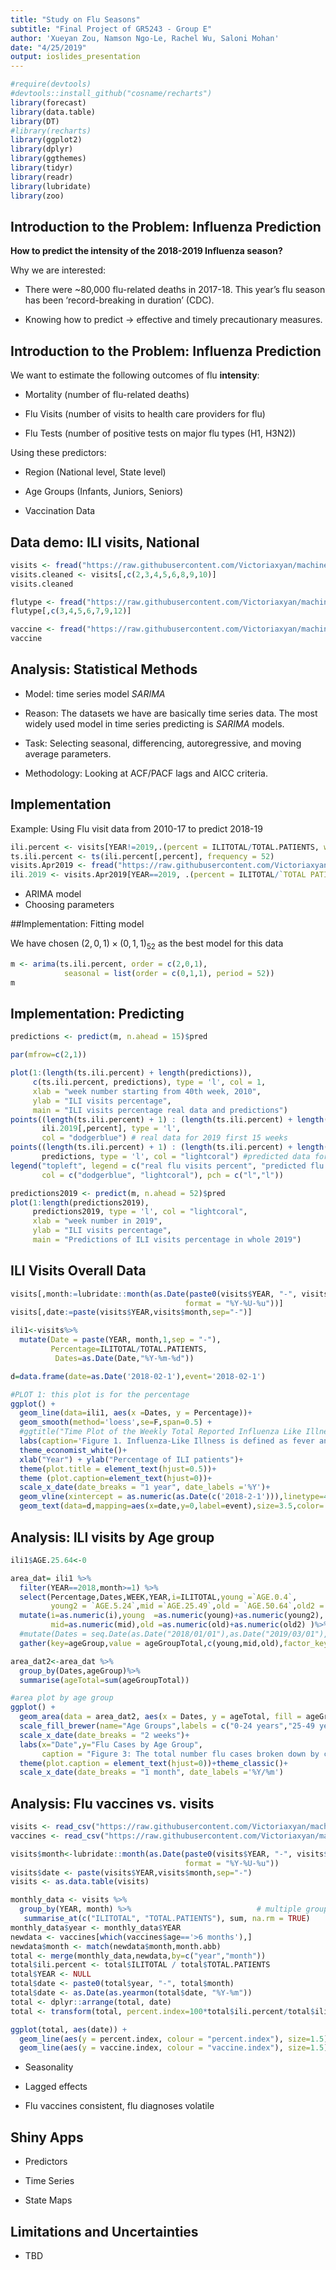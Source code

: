 ```yaml
---
title: "Study on Flu Seasons"
subtitle: "Final Project of GR5243 - Group E"
author: 'Xueyan Zou, Namson Ngo-Le, Rachel Wu, Saloni Mohan'
date: "4/25/2019"
output: ioslides_presentation
---
```


```r
#require(devtools)
#devtools::install_github("cosname/recharts")
library(forecast)
library(data.table)
library(DT)
#library(recharts)
library(ggplot2)
library(dplyr)
library(ggthemes)
library(tidyr)
library(readr)
library(lubridate)
library(zoo)

```

## Introduction to the Problem: Influenza Prediction

**How to predict the intensity of the 2018-2019 Influenza season?  **

Why we are interested:

- There were ~80,000 flu-related deaths in 2017-18. This year's flu season has been 'record-breaking in duration' (CDC).

- Knowing how to predict -> effective and timely precautionary measures.

## Introduction to the Problem: Influenza Prediction

We want to estimate the following outcomes of flu **intensity**:

- Mortality (number of flu-related deaths)

- Flu Visits (number of visits to health care providers for flu)

- Flu Tests (number of positive tests on major flu types (H1, H3N2))

Using these predictors:

- Region (National level, State level)

- Age Groups (Infants, Juniors, Seniors)

- Vaccination Data

## Data demo: ILI visits, National

```r
visits <- fread("https://raw.githubusercontent.com/Victoriaxyan/machine-churning/master/Data/flu_view_line(Topright%20%20Chart)_national.csv")
visits.cleaned <- visits[,c(2,3,4,5,6,8,9,10)]
visits.cleaned

flutype <- fread("https://raw.githubusercontent.com/Victoriaxyan/machine-churning/master/Data/National_Positive_tests_type.csv")
flutype[,c(3,4,5,6,7,9,12)]

vaccine <- fread("https://raw.githubusercontent.com/Victoriaxyan/machine-churning/master/Data/usa_vaccination_data.csv")
vaccine
```

## Analysis: Statistical Methods

- Model: time series model *SARIMA*

- Reason: The datasets we have are basically time series data. The most widely used model in time series predicting is *SARIMA* models.

- Task: Selecting seasonal, differencing, autoregressive, and moving average parameters.  

- Methodology: Looking at ACF/PACF lags and AICC criteria.

## Implementation

Example: Using Flu visit data from 2010-17 to predict 2018-19

```r
ili.percent <- visits[YEAR!=2019,.(percent = ILITOTAL/TOTAL.PATIENTS, week = V1)] 
ts.ili.percent <- ts(ili.percent[,percent], frequency = 52)
visits.Apr2019 <- fread("https://raw.githubusercontent.com/Victoriaxyan/machine-churning/master/Data/FluView_LineChart_2019.csv", skip = 1)
ili.2019 <- visits.Apr2019[YEAR==2019, .(percent = ILITOTAL/`TOTAL PATIENTS`)]
```

- ARIMA model
- Choosing parameters

##Implementation: Fitting model

We have chosen $(2,0,1)\times(0,1,1)_{52}$ as the best model for this data

```r
m <- arima(ts.ili.percent, order = c(2,0,1), 
            seasonal = list(order = c(0,1,1), period = 52)) 
m
```

## Implementation: Predicting

```r
predictions <- predict(m, n.ahead = 15)$pred
```

```r
par(mfrow=c(2,1))

plot(1:(length(ts.ili.percent) + length(predictions)), 
     c(ts.ili.percent, predictions), type = 'l', col = 1, 
     xlab = "week number starting from 40th week, 2010", 
     ylab = "ILI visits percentage",
     main = "ILI visits percentage real data and predictions")
points((length(ts.ili.percent) + 1) : (length(ts.ili.percent) + length(predictions)),
       ili.2019[,percent], type = 'l', 
       col = "dodgerblue") # real data for 2019 first 15 weeks
points((length(ts.ili.percent) + 1) : (length(ts.ili.percent) + length(predictions)), 
       predictions, type = 'l', col = "lightcoral") #predicted data for 2019 first 15 weeks
legend("topleft", legend = c("real flu visits percent", "predicted flu visits percent"),
       col = c("dodgerblue", "lightcoral"), pch = c("l","l"))

predictions2019 <- predict(m, n.ahead = 52)$pred
plot(1:length(predictions2019), 
     predictions2019, type = 'l', col = "lightcoral", 
     xlab = "week number in 2019", 
     ylab = "ILI visits percentage",
     main = "Predictions of ILI visits percentage in whole 2019")
```

## ILI Visits Overall Data

```r
visits[,month:=lubridate::month(as.Date(paste0(visits$YEAR, "-", visits$WEEK, "-", 10), 
                                       format = "%Y-%U-%u"))]
visits[,date:=paste(visits$YEAR,visits$month,sep="-")]

ili1<-visits%>% 
  mutate(Date = paste(YEAR, month,1,sep = "-"),
         Percentage=ILITOTAL/TOTAL.PATIENTS,
          Dates=as.Date(Date,"%Y-%m-%d")) 

d=data.frame(date=as.Date('2018-02-1'),event='2018-02-1')

#PLOT 1: this plot is for the percentage
ggplot() +
  geom_line(data=ili1, aes(x =Dates, y = Percentage))+
  geom_smooth(method='loess',se=F,span=0.5) +
  #ggtitle("Time Plot of the Weekly Total Reported Influenza Like Illnesses in the US (2010-2019)")+
  labs(caption='Figure 1. Influenza-Like Illness is defined as fever and a cough and/or a sore throat in the absence of a known cause other than flu\nData Source: CDC Weekly US Influenza Surveillance Report')+
  theme_economist_white()+
  xlab("Year") + ylab("Percentage of ILI patients")+
  theme(plot.title = element_text(hjust=0.5))+
  theme (plot.caption=element_text(hjust=0))+
  scale_x_date(date_breaks = "1 year", date_labels ='%Y')+
  geom_vline(xintercept = as.numeric(as.Date(c('2018-2-1'))),linetype=4,col="brown")+
  geom_text(data=d,mapping=aes(x=date,y=0,label=event),size=3.5,color='brown',angle=90,vjust=1.3,hjust=.1)
```

## Analysis: ILI visits by Age group

```r
ili1$AGE.25.64<-0

area_dat= ili1 %>%  
  filter(YEAR==2018,month>=1) %>%
  select(Percentage,Dates,WEEK,YEAR,i=ILITOTAL,young =`AGE.0.4`, 
         young2 = `AGE.5.24`,mid =`AGE.25.49`,old = `AGE.50.64`,old2 = `AGE.65` ) %>% 
  mutate(i=as.numeric(i),young  =as.numeric(young)+as.numeric(young2),
         mid=as.numeric(mid),old =as.numeric(old)+as.numeric(old2) )%>%
  #mutate(Dates = seq.Date(as.Date("2018/01/01"),as.Date("2019/03/01"),by="weeks")) %>%
  gather(key=ageGroup,value = ageGroupTotal,c(young,mid,old),factor_key=T)

area_dat2<-area_dat %>%
  group_by(Dates,ageGroup)%>%
  summarise(ageTotal=sum(ageGroupTotal))

#area plot by age group
ggplot() +
  geom_area(data = area_dat2, aes(x = Dates, y = ageTotal, fill = ageGroup)) +
  scale_fill_brewer(name="Age Groups",labels = c("0-24 years","25-49 years","50+ years"),palette="YlGn",direction = -1) +
  scale_x_date(date_breaks = "2 weeks")+
  labs(x="Date",y="Flu Cases by Age Group",
       caption = "Figure 3: The total number flu cases broken down by cases\nof patients below the age of 24, between the age 25 and 49, and above the age of 50.\nData Source: CDC Flu View")+
  theme(plot.caption = element_text(hjust=0))+theme_classic()+
  scale_x_date(date_breaks = "1 month", date_labels ='%Y/%m')
```

## Analysis: Flu vaccines vs. visits
```r
visits <- read_csv("https://raw.githubusercontent.com/Victoriaxyan/machine-churning/master/Data/flu_view_line(Topright%20%20Chart)_national.csv")
vaccines <- read_csv("https://raw.githubusercontent.com/Victoriaxyan/machine-churning/master/Data/usa_vaccination_data.csv")

visits$month<-lubridate::month(as.Date(paste0(visits$YEAR, "-", visits$WEEK, "-", 10), 
                                       format = "%Y-%U-%u"))
visits$date <- paste(visits$YEAR,visits$month,sep="-")
visits <- as.data.table(visits)

monthly_data <- visits %>% 
  group_by(YEAR, month) %>%                            # multiple group columns
   summarise_at(c("ILITOTAL", "TOTAL.PATIENTS"), sum, na.rm = TRUE)
monthly_data$year <- monthly_data$YEAR
newdata <- vaccines[which(vaccines$age=='>6 months'),]
newdata$month <- match(newdata$month,month.abb)
total <- merge(monthly_data,newdata,by=c("year","month"))
total$ili.percent <- total$ILITOTAL / total$TOTAL.PATIENTS
total$YEAR <- NULL
total$date <- paste0(total$year, "-", total$month)
total$date <- as.Date(as.yearmon(total$date, "%Y-%m"))
total <- dplyr::arrange(total, date)
total <- transform(total, percent.index=100*total$ili.percent/total$ili.percent[1], vaccine.index=100*total$rate/total$rate[1])

```

```r
ggplot(total, aes(date)) + 
  geom_line(aes(y = percent.index, colour = "percent.index"), size=1.5) + 
  geom_line(aes(y = vaccine.index, colour = "vaccine.index"), size=1.5) + ylab("Indexed Variable") + xlab("Date")
```

- Seasonality

- Lagged effects

- Flu vaccines consistent, flu diagnoses volatile

## Shiny Apps
- Predictors

- Time Series


- State Maps

## Limitations and Uncertainties
- TBD